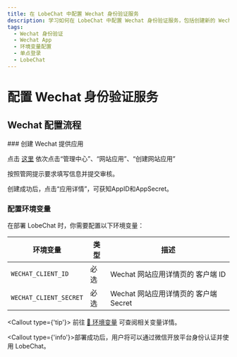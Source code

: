 ```yaml
---
title: 在 LobeChat 中配置 Wechat 身份验证服务
description: 学习如何在 LobeChat 中配置 Wechat 身份验证服务，包括创建新的 Wechat App、设置权限和环境变量。
tags:
  - Wechat 身份验证
  - Wechat App
  - 环境变量配置
  - 单点登录
  - LobeChat
---
```


# 配置 Wechat 身份验证服务

## Wechat 配置流程

<Steps>
  ### 创建 Wechat 提供应用

点击 [这里](https://open.weixin.qq.com/cgi-bin/index) 依次点击“管理中心”、“网站应用”、“创建网站应用”

按照管网提示要求填写信息并提交审核。

创建成功后，点击“应用详情”，可获知AppID和AppSecret。

### 配置环境变量

在部署 LobeChat 时，你需要配置以下环境变量：

| 环境变量               | 类型 | 描述                                  |
| ---------------------- | ---- | ------------------------------------- |
| `WECHAT_CLIENT_ID`     | 必选 | Wechat 网站应用详情页的 客户端 ID     |
| `WECHAT_CLIENT_SECRET` | 必选 | Wechat 网站应用详情页的 客户端 Secret |

  <Callout type={'tip'}>
    前往 [📘 环境变量](/zh/docs/self-hosting/environment-variables/auth#wechat) 可查阅相关变量详情。

</Callout>
</Steps>

<Callout type={'info'}>部署成功后，用户将可以通过微信开放平台身份认证并使用 LobeChat。</Callout>
